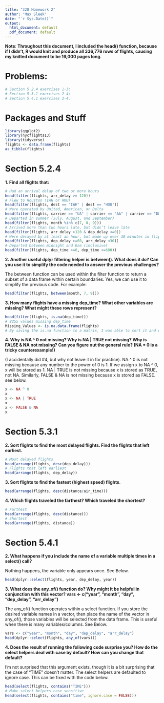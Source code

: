 ```yaml
---
title: "320 Homework 2"
author: "Max Sleek"
date: "`r Sys.Date()`"
output:
  html_document: default
  pdf_document: default
---
```


**Note: Throughout this document, I included the head() function, because if I didn't, R would knit and produce all 336,776 rows of flights, causing my knitted document to be 16,000 pages long.**

# Problems:
  
```r
# Section 5.2.4 exercises 1-3; 
# Section 5.3.1 exercises 2-4;
# Section 5.4.1 exercises 2-4.
```

# Packages and Stuff
```r
library(ggplot2)
library(nycflights13)
library(tidyverse)
flights <- data.frame(flights)
as_tibble(flights)
```

# Section 5.2.4

**1. Find all flights that: **

```r
# Had an arrival delay of two or more hours
head(filter(flights, arr_delay >= 120))
# Flew to Houston (IAH or HOU)
head(filter(flights, dest == "IAH" | dest == "HOU"))
# Were operated by United, American, or Delta
head(filter(flights, carrier == "UA" | carrier == "AA" | carrier == "DL"))
# Departed in summer (July, August, and September)
head(filter(flights, month %in% c(7, 8, 9)))
# Arrived more than two hours late, but didn’t leave late
head(filter(flights, arr_delay >120 & dep_delay <=0))
# Were delayed by at least an hour, but made up over 30 minutes in flight
head(filter(flights, dep_delay >=60, arr_delay <30))
# Departed between midnight and 6am (inclusive)
head(filter(flights, dep_time >=0, dep_time <=600))
```

**2. Another useful dplyr filtering helper is between(). What does it do? Can you use it to simplify the code needed to answer the previous challenges?**

The between function can be used within the filter function to return a subset of a data frame within certain boundaries. Yes, we can use it to simplify the previous code. For example:

```r
head(filter(flights, between(month, 7, 9)))
```

**3. How many flights have a missing dep_time? What other variables are missing? What might these rows represent?**

```r
head(filter(flights, is.na(dep_time)))
# 8255 values missing dep_time
Missing_Values <- is.na.data.frame(flights)
# By saving the is.na function to a matrix, I was able to sort it and detect which variables had missing values. I'm sure there is an easier way, but I found that the other variables were: dep_delay, arr_time, arr_delay, and air_time. Since these are all time-related values, these rows might represent flights that never took off, or crashed during flight. 
```

**4. Why is NA ^ 0 not missing? Why is NA | TRUE not missing? Why is FALSE & NA not missing? Can you figure out the general rule? (NA * 0 is a tricky counterexample!)**

(I accidentally did #4, but why not leave it in for practice). NA ^ 0 is not missing because any number to the power of 0 is 1. If we assign x to NA ^ 0, x will be stored as 1. NA | TRUE is not missing because x is stored as TRUE, not NA. Similarly, FALSE & NA is not missing because x is stored as FALSE. see below.

```r
x <- NA ^ 0
x
x <- NA | TRUE
x
x <- FALSE & NA
x
```


# Section 5.3.1

**2. Sort flights to find the most delayed flights. Find the flights that left earliest.**

```r
# Most delayed flights
head(arrange(flights, desc(dep_delay)))
# Flights that left earliest
head(arrange(flights, dep_delay))
```

**3. Sort flights to find the fastest (highest speed) flights.**

```r
head(arrange(flights, desc(distance/air_time)))
```

**4. Which flights traveled the farthest? Which traveled the shortest?**

```r
# Farthest
head(arrange(flights, desc(distance)))
# Shortest
head(arrange(flights, distance))
```

# Section 5.4.1

**2. What happens if you include the name of a variable multiple times in a select() call?**

Nothing happens, the variable only appears once. See Below.

```r
head(dplyr::select(flights, year, dep_delay, year))
```

**3. What does the any_of() function do? Why might it be helpful in conjunction with this vector? vars <- c("year", "month", "day", "dep_delay", "arr_delay")**

The any_of() function operates within a select function. If you store the desired variable names in a vector, then place the name of the vector in any_of(), those variables will be selected from the data frame. This is useful when there is many variables/columns. See Below.

```r
vars <- c("year", "month", "day", "dep_delay", "arr_delay")
head(dplyr::select(flights, any_of(vars)))
```

**4. Does the result of running the following code surprise you? How do the select helpers deal with case by default? How can you change that default?**

I'm not surprised that this argument exists, though it is a bit surprising that the case of "TIME" doesn't matter. The select helpers are defaulted to ignore case. This can be fixed with the code below.

```r
head(select(flights, contains("TIME")))
# Make select helpers case sensitive
head(select(flights, contains("time", ignore.case = FALSE)))
```

